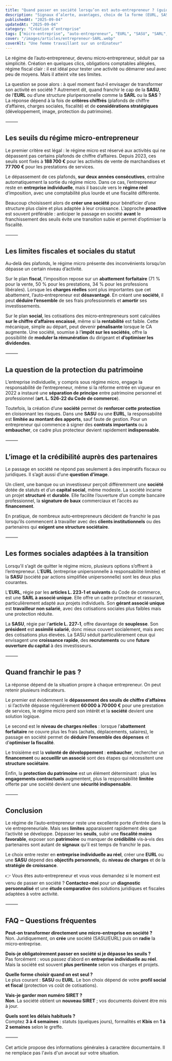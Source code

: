 ```yaml
---
title: "Quand passer en société lorsqu’on est auto‑entrepreneur ? (guide 2025)"
description: "Signaux d’alerte, avantages, choix de la forme (EURL, SASU, SARL, SAS), étapes juridiques, coûts et délais pour quitter la micro‑entreprise."
publishedAt: "2025-09-04"
updatedAt: "2025-09-04"
category: "Création d’entreprise"
tags: ["micro-entreprise", "auto-entrepreneur", "EURL", "SASU", "SARL", "SAS", "passage en société"]
cover: "/images/articles/entrepreneur-SARL.webp"
coverAlt: "Une femme travaillant sur un ordinateur"
---
```




Le régime de l’auto‑entrepreneur, devenu micro‑entrepreneur, séduit par sa simplicité. Création en quelques clics, obligations comptables allégées, régime fiscal clair : il est idéal pour tester une activité ou démarrer seul avec peu de moyens. Mais il atteint vite ses limites.

La question se pose alors : à quel moment faut‑il envisager de transformer son activité en société ? Autrement dit, quand franchir le cap de la **SASU**, de l’**EURL** ou d’une structure pluripersonnelle comme la **SARL** ou la **SAS** ? La réponse dépend à la fois de **critères chiffrés** (plafonds de chiffre d’affaires, charges sociales, fiscalité) et de **considérations stratégiques** (développement, image, protection du patrimoine).

⸻

## Les seuils du régime micro‑entrepreneur

Le premier critère est légal : le régime micro est réservé aux activités qui ne dépassent pas certains plafonds de chiffre d’affaires. Depuis 2023, ces seuils sont fixés à **188 700 €** pour les activités de vente de marchandises et **77 700 €** pour les prestations de services.

Le dépassement de ces plafonds, **sur deux années consécutives**, entraîne automatiquement la sortie du régime micro. Dans ce cas, l’entrepreneur reste en **entreprise individuelle**, mais il bascule vers le **régime réel** d’imposition, avec une comptabilité plus lourde et une fiscalité différente.

Beaucoup choisissent alors de **créer une société** pour bénéficier d’une structure plus claire et plus adaptée à leur croissance. L’approche **proactive** est souvent préférable : anticiper le passage en société **avant** le franchissement des seuils évite une transition subie et permet d’optimiser la fiscalité.

⸻

## Les limites fiscales et sociales du statut

Au‑delà des plafonds, le régime micro présente des inconvénients lorsqu’on dépasse un certain niveau d’activité.

Sur le plan **fiscal**, l’imposition repose sur un **abattement forfaitaire** (71 % pour la vente, 50 % pour les prestations, 34 % pour les professions libérales). Lorsque les **charges réelles** sont plus importantes que cet abattement, l’auto‑entrepreneur est **désavantagé**. En créant une **société**, il peut **déduire l’ensemble** de ses frais professionnels et **amortir** ses investissements.

Sur le plan **social**, les cotisations des micro‑entrepreneurs sont calculées **sur le chiffre d’affaires encaissé**, même si la **rentabilité** est faible. Cette mécanique, simple au départ, peut devenir **pénalisante** lorsque le CA augmente. Une société, soumise à l’**impôt sur les sociétés**, offre la possibilité de **moduler la rémunération** du dirigeant et **d’optimiser les dividendes**.

⸻

## La question de la protection du patrimoine

L’entreprise individuelle, y compris sous régime micro, engage la responsabilité de l’entrepreneur, même si la réforme entrée en vigueur en 2022 a instauré une **séparation de principe** entre patrimoine personnel et professionnel (**art. L. 526‑22 du Code de commerce**).

Toutefois, la création d’une **société** permet de **renforcer cette protection** en cloisonnant les risques. Dans une **SASU** ou une **EURL**, la responsabilité est **limitée au montant des apports**, sauf faute de gestion. Pour un entrepreneur qui commence à signer des **contrats importants** ou à **embaucher**, ce cadre plus protecteur devient rapidement **indispensable**.

⸻

## L’image et la crédibilité auprès des partenaires

Le passage en société ne répond pas seulement à des impératifs fiscaux ou juridiques. Il s’agit aussi d’une **question d’image**.

Un client, une banque ou un investisseur perçoit différemment une **société** dotée de statuts et d’un **capital social**, même modeste. La société incarne un projet **structuré** et **durable**. Elle facilite l’ouverture d’un compte bancaire professionnel, la **signature de baux** commerciaux et l’accès au **financement**.

En pratique, de nombreux auto‑entrepreneurs décident de franchir le pas lorsqu’ils commencent à travailler avec des **clients institutionnels** ou des partenaires qui **exigent une structure sociétaire**.

⸻

## Les formes sociales adaptées à la transition

Lorsqu’il s’agit de quitter le régime micro, plusieurs options s’offrent à l’entrepreneur. L’**EURL** (entreprise unipersonnelle à responsabilité limitée) et la **SASU** (société par actions simplifiée unipersonnelle) sont les deux plus courantes.

L’**EURL**, régie par les **articles L. 223‑1 et suivants** du Code de commerce, est une **SARL à associé unique**. Elle offre un cadre protecteur et rassurant, particulièrement adapté aux projets individuels. Son **gérant associé unique** est **travailleur non salarié**, avec des cotisations sociales plus faibles mais une protection réduite.

La **SASU**, régie par l’**article L. 227‑1**, offre davantage de **souplesse**. Son **président** est **assimilé salarié**, donc mieux couvert socialement, mais avec des cotisations plus élevées. La SASU séduit particulièrement ceux qui envisagent une **croissance rapide**, des **recrutements** ou une **future ouverture du capital** à des investisseurs.

⸻

## Quand franchir le pas ?

La réponse dépend de la situation propre à chaque entrepreneur. On peut retenir plusieurs indicateurs.

Le premier est évidemment le **dépassement des seuils de chiffre d’affaires** : si l’activité dépasse régulièrement **60 000 à 70 000 €** pour une prestation de services, le régime micro perd son intérêt et la **société** devient une solution logique.

Le second est le **niveau de charges réelles** : lorsque l’**abattement forfaitaire** ne couvre plus les frais (achats, déplacements, salaires), le passage en société permet de **déduire l’ensemble des dépenses** et d’**optimiser la fiscalité**.

Le troisième est la **volonté de développement** : **embaucher**, rechercher un **financement** ou **accueillir un associé** sont des étapes qui nécessitent une **structure sociétaire**.

Enfin, la **protection du patrimoine** est un élément déterminant : plus les **engagements contractuels** augmentent, plus la responsabilité **limitée** offerte par une société devient une **sécurité indispensable**.

⸻

## Conclusion

Le régime de l’auto‑entrepreneur reste une excellente porte d’entrée dans la vie entrepreneuriale. Mais ses **limites** apparaissent rapidement dès que l’activité se développe. Dépasser les **seuils**, subir une **fiscalité moins favorable**, exposer son **patrimoine** ou manquer de **crédibilité** vis‑à‑vis des partenaires sont autant de **signaux** qu’il est temps de franchir le pas.

Le choix entre rester en **entreprise individuelle au réel**, créer une **EURL** ou une **SASU** dépend des **objectifs personnels**, du **niveau de charges** et de la **stratégie de croissance**.

👉 Vous êtes auto‑entrepreneur et vous vous demandez si le moment est venu de passer en société ? **Contactez‑moi** pour un **diagnostic personnalisé** et une **étude comparative** des solutions juridiques et fiscales adaptées à votre activité.

⸻

## FAQ – Questions fréquentes

**Peut‑on transformer directement une micro‑entreprise en société ?**  
Non. Juridiquement, on **crée** une société (SASU/EURL) puis on **radie** la micro‑entreprise.

**Dois‑je obligatoirement passer en société si je dépasse les seuils ?**  
Pas forcément : vous passez d’abord en **entreprise individuelle au réel**. Mais la société est souvent **plus pertinente** selon vos charges et projets.

**Quelle forme choisir quand on est seul ?**  
Le plus courant : **SASU** ou **EURL**. Le bon choix dépend de votre **profil social et fiscal** (protection vs coût de cotisations).

**Vais‑je garder mon numéro SIRET ?**  
**Non**. La société obtient un **nouveau SIRET** ; vos documents doivent être mis à jour.

**Quels sont les délais habituels ?**  
Comptez **3 à 4 semaines** : statuts (quelques jours), formalités et **Kbis** en **1 à 2 semaines** selon le greffe.

⸻

Cet article propose des informations générales à caractère documentaire. Il ne remplace pas l'avis d'un avocat sur votre situation.

